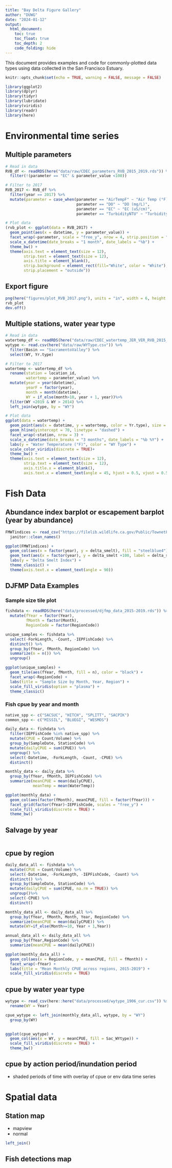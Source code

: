 ```yaml
---
title: "Bay Delta Figure Gallery"
author: "DUWG"
date: "2024-01-12"
output: 
  html_document: 
    toc: true
    toc_float: true
    toc_depth: 2
    code_folding: hide
---
```


This document provides examples and code for commonly-plotted data types using data collected in the San Francisco Estuary.

```r
knitr::opts_chunk$set(echo = TRUE, warning = FALSE, message = FALSE)

library(ggplot2)
library(dplyr)
library(tidyr)
library(lubridate)
library(viridis)
library(readr)
library(here)
```

# Environmental time series

## Multiple parameters 

```r
# Read in data
RVB_df <- readRDS(here("data/raw/CDEC_parameters_RVB_2015_2019.rds")) %>%
  filter(!(parameter == "EC" & parameter_value <100))

# Filter to 2017
RVB_2017 <- RVB_df %>% 
  filter(year == 2017) %>%
  mutate(parameter = case_when(parameter == "AirTempF" ~ "Air Temp (°F)",
                               parameter == "DO" ~ "DO (mg/L)",
                               parameter == "EC" ~ "EC (uS/cm)",
                               parameter == "TurbidityNTU" ~ "Turbidity (NTU)"))

# Plot data 
(rvb_plot <- ggplot(data = RVB_2017) + 
  geom_point(aes(x = datetime, y = parameter_value)) + 
  facet_wrap(~parameter, scale = "free_y", nrow = 4, strip.position = "left") +
  scale_x_datetime(date_breaks = "1 month", date_labels = "%b") +
  theme_bw() + 
  theme(axis.text = element_text(size = 12),
        strip.text = element_text(size = 12),
        axis.title = element_blank(),
        strip.background = element_rect(fill="White", color = "White"),
        strip.placement = "outside"))

```

## Export figure

```r
png(here("figures/plot_RVB_2017.png"), units = "in", width = 6, height = 8, res = 300)
rvb_plot
dev.off()
```



## Multiple stations, water year type

```r
# Read in data
watertemp_df <- readRDS(here("data/raw/CDEC_watertemp_JER_VER_RVB_2015_2019.rds")) 
wytype <- read.csv(here("data/raw/WYType.csv")) %>%
  filter(Basin == "SacramentoValley") %>%
  select(WY, Yr.type)

# Filter to 2017
watertemp <- watertemp_df %>%
  rename(station = location_id,
         watertemp = parameter_value) %>%
  mutate(year = year(datetime),
         yearF = factor(year),
         month = month(datetime),
         WY = if_else(month>10, year + 1, year))%>%
  filter(WY <2019 & WY > 2014) %>%
  left_join(wytype, by = "WY")

# Plot data 
ggplot(data = watertemp) + 
  geom_point(aes(x = datetime, y = watertemp, color = Yr.type), size = 1.5) + 
  geom_hline(yintercept = 70, linetype = "dashed") + 
  facet_wrap(~station, nrow = 3) +
  scale_x_datetime(date_breaks = "3 months", date_labels = "%b %Y") +
  labs(y = "Water Temperature (°F)", color = "WY Type") +
  scale_color_viridis(discrete = TRUE)+ 
  theme_bw() + 
  theme(axis.text = element_text(size = 12),
        strip.text = element_text(size = 12),
        axis.title.x = element_blank(),
        axis.text.x = element_text(angle = 45, hjust = 0.5, vjust = 0.5))

```

# Fish Data

## Abundance index barplot or escapement barplot (year by abundance)

```r
FMWTindices <- read_csv("https://filelib.wildlife.ca.gov/Public/TownetFallMidwaterTrawl/FMWT%20Data/FMWTindices.csv") %>%
  janitor::clean_names()

ggplot(FMWTindices) + 
  geom_col(aes(x = factor(year), y = delta_smelt), fill = "steelblue4") +
  geom_text(aes(x = factor(year), y = delta_smelt +100, label = delta_smelt, angle = 90)) + 
  labs(y = "Delta Smelt Index") +
  theme_classic() +
  theme(axis.text.x = element_text(angle = 90)) 
```

## DJFMP Data Examples

### Sample size tile plot

```r
fishdata <- readRDS(here("data/processed/djfmp_data_2015-2019.rds")) %>%
  mutate(fYear = factor(Year),
         fMonth = factor(Month),
         RegionCode = factor(RegionCode))

unique_samples <- fishdata %>%
  select(-ForkLength, -Count, -IEPFishCode) %>%
  distinct() %>%
  group_by(fYear, fMonth, RegionCode) %>%
  summarize(n = n()) %>%
  ungroup()

ggplot(unique_samples) + 
  geom_tile(aes(fYear, fMonth, fill = n), color = "black") +
  facet_wrap(~RegionCode) +
  labs(title = "Sample Size by Month, Year, Region") +
  scale_fill_viridis(option = "plasma") + 
  theme_classic()
```
### Fish cpue by year and month

```r
native_spp <- c("SACSUC", "HITCH", "SPLITT", "SACPIK")
common_spp <- c("MISSIL", "BLUEGI", "WESMOS")

daily_data <- fishdata %>%
  filter(IEPFishCode %in% native_spp) %>%
  mutate(CPUE = Count/Volume) %>%
  group_by(SampleDate, StationCode) %>%
  mutate(dailyCPUE = sum(CPUE)) %>%
  ungroup() %>%
  select(-Datetime, -ForkLength, -Count, -CPUE) %>%
  distinct()

monthly_data <- daily_data %>%
  group_by(fYear, fMonth, IEPFishCode) %>%
  summarize(meanCPUE = mean(dailyCPUE),
            meanTemp = mean(WaterTemp))

ggplot(monthly_data) +
  geom_col(aes(factor(fMonth), meanCPUE, fill = factor(fYear))) +
  facet_grid(factor(fYear)~IEPFishCode, scales = "free_y") +
  scale_fill_viridis(discrete = TRUE) +
  theme_bw()


```

## Salvage by year
```r

```


## cpue by region

```r
daily_data_all <- fishdata %>%
  mutate(CPUE = Count/Volume) %>%
  select(-Datetime, -ForkLength, -IEPFishCode, -Count) %>%
  distinct() %>%
  group_by(SampleDate, StationCode) %>%
  mutate(dailyCPUE = sum(CPUE, na.rm = TRUE)) %>%
  ungroup()%>%
  select(-CPUE) %>%
  distinct() 

monthly_data_all <- daily_data_all %>%
  group_by(fYear, fMonth, Month, Year, RegionCode) %>%
  summarize(meanCPUE = mean(dailyCPUE)) %>% 
  mutate(WY=if_else(Month>=10, Year + 1,Year))

annual_data_all <- daily_data_all %>%
  group_by(fYear,RegionCode) %>%
  summarize(meanCPUE = mean(dailyCPUE))

ggplot(monthly_data_all) + 
  geom_col(aes(x = RegionCode, y = meanCPUE, fill = fMonth)) + 
  facet_wrap(~fYear) + 
  labs(title = "Mean Monthly CPUE across regions, 2015-2019") +
  scale_fill_viridis(discrete = TRUE)
```

## cpue by water year type  

```r
wytype <- read_csv(here::here("data/processed/wytype_1906_cur.csv")) %>%
  rename(WY = Year)

cpue_wytype <- left_join(monthly_data_all, wytype, by = "WY") 
  group_by(WY) 
  

ggplot(cpue_wytype) + 
  geom_col(aes(x = WY, y = meanCPUE, fill = Sac_WYtype)) + 
  scale_fill_viridis(discrete = TRUE) +
  theme_bw() 
```


## cpue by action period/inundation period 

* shaded periods of time with overlay of cpue or env data time series 



# Spatial data

## Station map

* mapview
* normal

```r
left_join()
```


## Fish detections map
